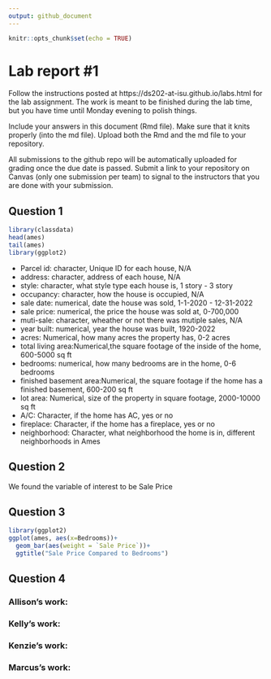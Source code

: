 ```yaml
---
output: github_document
---
```


<!-- README.md is generated from README.Rmd. Please edit the README.Rmd file -->


```r
knitr::opts_chunk$set(echo = TRUE)
```

# Lab report #1

Follow the instructions posted at https://ds202-at-isu.github.io/labs.html for the lab assignment. The work is meant to be finished during the lab time, but you have time until Monday evening to polish things.

Include your answers in this document (Rmd file). Make sure that it knits properly (into the md file). Upload both the Rmd and the md file to your repository.  

All submissions to the github repo will be automatically uploaded for grading once the due date is passed.
Submit a link to your repository on Canvas (only one submission per team) to signal to the instructors that you are done with your submission.

## Question 1

```r
library(classdata)
head(ames)
tail(ames)
library(ggplot2)

```

- Parcel id: character, Unique ID for each house, N/A
- address: character, address of each house, N/A
- style: character, what style type each house is, 1 story - 3 story
- occupancy: character, how the house is occupied, N/A
- sale date: numerical, date the house was sold, 1-1-2020 - 12-31-2022
- sale price: numerical, the price the house was sold at, 0-700,000
- muti-sale: character, wheather or not there was mutiple sales, N/A
- year built: numerical, year the house was built, 1920-2022
- acres: Numerical, how many acres the property has, 0-2 acres
- total living area:Numerical,the square footage of the inside of the home, 600-5000 sq ft 
- bedrooms: numerical, how many bedrooms are in the home, 0-6 bedrooms
- finished basement area:Numerical, the square footage if the home has a finished basement, 600-200 sq ft
- lot area: Numerical, size of the property in square footage, 2000-10000 sq ft
- A/C: Character, if the home has AC, yes or no
- fireplace: Character, if the home has a fireplace, yes or no
- neighborhood: Character, what neighborhood the home is in, different neighborhoods in Ames

## Question 2 

We found the variable of interest to be Sale Price

## Question 3 



```r
library(ggplot2)
ggplot(ames, aes(x=Bedrooms))+
  geom_bar(aes(weight = `Sale Price`))+ 
  ggtitle("Sale Price Compared to Bedrooms")
```



## Question 4 

### Allison's work: 

### Kelly's work:

### Kenzie's work: 

### Marcus's work: 

